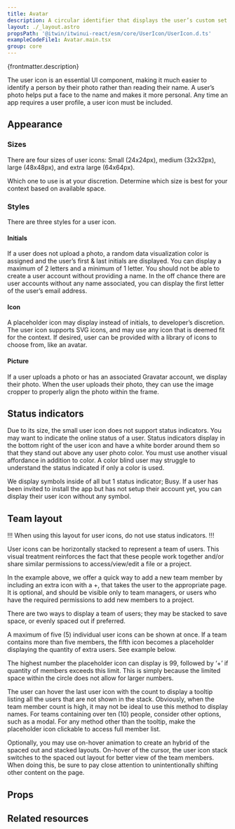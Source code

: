 ```yaml
---
title: Avatar
description: A circular identifier that displays the user’s custom set photo or the user’s first and last name initials.
layout: ./_layout.astro
propsPath: '@itwin/itwinui-react/esm/core/UserIcon/UserIcon.d.ts'
exampleCodeFile1: Avatar.main.tsx
group: core
---
```



<p>{frontmatter.description}</p>

<LiveExample src={frontmatter.exampleCodeFile1} />

The user icon is an essential UI component, making it much easier to identify a person by their photo rather than reading their name. A user’s photo helps put a face to the name and makes it more personal. Any time an app requires a user profile, a user icon must be included.

## Appearance

### Sizes

There are four sizes of user icons: Small (24x24px), medium (32x32px), large (48x48px), and extra large (64x64px).

Which one to use is at your discretion. Determine which size is best for your context based on available space.

### Styles

There are three styles for a user icon.

#### Initials

If a user does not upload a photo, a random data visualization color is assigned and the user’s first & last initials are displayed. You can display a maximum of 2 letters and a minimum of 1 letter. You should not be able to create a user account without providing a name. In the off chance there are user accounts without any name associated, you can display the first letter of the user’s email address.

#### Icon

A placeholder icon may display instead of initials, to developer’s discretion. The user icon supports SVG icons, and may use any icon that is deemed fit for the context. If desired, user can be provided with a library of icons to choose from, like an avatar.

#### Picture

If a user uploads a photo or has an associated Gravatar account, we display their photo. When the user uploads their photo, they can use the image cropper to properly align the photo within the frame.

## Status indicators

Due to its size, the small user icon does not support status indicators.
You may want to indicate the online status of a user. Status indicators display in the bottom right of the user icon and have a white border around them so that they stand out above any user photo color. You must use another visual affordance in addition to color. A color blind user may struggle to understand the status indicated if only a color is used.

We display symbols inside of all but 1 status indicator; Busy. If a user has been invited to install the app but has not setup their account yet, you can display their user icon without any symbol.

## Team layout

!!! When using this layout for user icons, do not use status indicators. !!!

User icons can be horizontally stacked to represent a team of users. This visual treatment reinforces the fact that these people work together and/or share similar permissions to access/view/edit a file or a project.

In the example above, we offer a quick way to add a new team member by including an extra icon with a +, that takes the user to the appropriate page. It is optional, and should be visible only to team managers, or users who have the required permissions to add new members to a project.

There are two ways to display a team of users; they may be stacked to save space, or evenly spaced out if preferred.

A maximum of five (5) individual user icons can be shown at once. If a team contains more than five members, the fifth icon becomes a placeholder displaying the quantity of extra users. See example below.

The highest number the placeholder icon can display is 99, followed by ‘+’ if quantity of members exceeds this limit. This is simply because the limited space within the circle does not allow for larger numbers.

The user can hover the last user icon with the count to display a tooltip listing all the users that are not shown in the stack. Obviously, when the team member count is high, it may not be ideal to use this method to display names. For teams containing over ten (10) people, consider other options, such as a modal. For any method other than the tooltip, make the placeholder icon clickable to access full member list.

Optionally, you may use on-hover animation to create an hybrid of the spaced out and stacked layouts. On-hover of the cursor, the user icon stack switches to the spaced out layout for better view of the team members. When doing this, be sure to pay close attention to unintentionally shifting other content on the page.

## Props

<PropsTable path={frontmatter.propsPath} />

## Related resources
